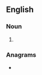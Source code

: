 ==English==

===Noun===
{{head|en|noun plural form}}

# {{plural of|phonogram|lang=en}}

===Anagrams===
* {{anagrams|en|monographs|nomographs}}